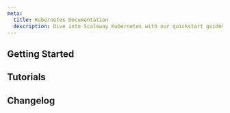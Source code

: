 ```yaml
---
meta:
  title: Kubernetes Documentation
  description: Dive into Scaleway Kubernetes with our quickstart guides, how-tos, tutorials and more.
---
```


<ProductHeader
   productName="Kubernetes"
   productLogo="k8sKapsule"
   description="Managed Kubernetes allows you to create and manage Kubernetes clusters in just a few clicks, scale effortlessly and focus on your applications."
   url="/kubernetes/quickstart/"
   label="Kubernetes Quickstart"
/>

## Getting Started

<Grid>
    <SummaryCard
        title="Quickstart"
        icon="rocket"
        description="Learn how to create, manage and delete a Kubernetes cluster in a few steps."
        label="View Quickstart"
        url="/kubernetes/quickstart/"
    />
    <SummaryCard
        title="Concepts"
        icon="info"
        description="Core concepts that give you a better understanding of Kubernetes Kapsule and Kosmos."
        label="View Concepts"
        url="/kubernetes/concepts/"
    />
    <SummaryCard
        title="How-tos"
        icon="help-circle-outline"
        description="Check our guides to creating and managing Kubernetes clusters and their features."
        label="View How-tos"
        url="/kubernetes/how-to/"
    />
    <SummaryCard
        title="Additional content"
        icon="book-open-outline"
        description="Guides to help you configuring your cluster and its advanced configuration."
        label="View additional content"
        url="/kubernetes/reference-content/"
    />
</Grid>

## Tutorials

<Grid>
    <Card
        title="Deploying WordPress on a Kubernetes cluster with the Application Library"
        url="/tutorials/deploy-wordpress-from-application-library/"
        label="Read more"
    />
    <Card
        title="Getting started with Crossplane provider on Scaleway Kubernetes"
        url="/tutorials/get-started-crossplane-kubernetes/"
        label="Read more"
    />
    <Card
        title="Installing Odoo on Kubernetes with the Scaleway Easy Deploy feature"
        url="/tutorials/odoo-easy-deploy/"
        label="Read more"
    />
</Grid>

<ClickableBanner
    productLogo="cli"
    title="Kubernetes API"
    description="Learn how to create and manage your Kubernetes clusters through the API."
    url="https://www.scaleway.com/en/developers/api/kubernetes/"
    label="Go to Kubernetes API"
/>

## Changelog

<ChangelogList
    productName="kubernetes"
    numberOfChanges={3}
/>
